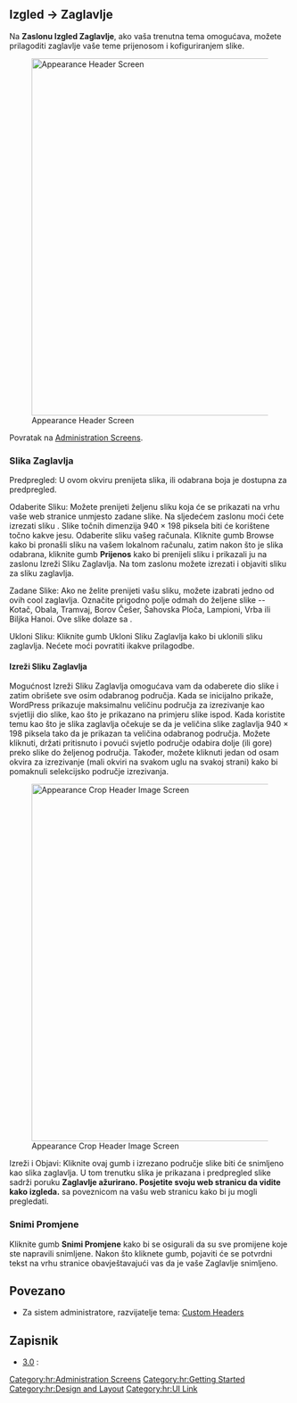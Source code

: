 {{Languages|
{{en|Appearance Header Screen}}
{{hr|Zaslon Izgled Zaglavlje}}
{{ja|Appearance Header Screen}}
{{pt-br|Sub-Painel Cabeçalho}}
{{zh-cn|外观 顶部页面}}
}}

==Izgled &rarr; Zaglavlje==

Na '''Zaslonu Izgled Zaglavlje''', ako vaša trenutna tema omogućava, možete prilagoditi zaglavlje vaše teme prijenosom i kofiguriranjem slike.

[[Image:appearance-header.png|640px|right|Appearance Header Screen]]


Povratak na [[Administration Screens]].

===Slika Zaglavlja===
;Predpregled:   U ovom okviru prenijeta slika, ili odabrana boja je dostupna za predpregled.

;Odaberite Sliku:   Možete prenijeti željenu sliku koja će se prikazati na vrhu vaše web stranice unmjesto zadane slike. Na sljedećem zaslonu moći ćete izrezati sliku . Slike točnih dimenzija 940 × 198 piksela biti će korištene točno kakve jesu. Odaberite sliku vašeg računala. Kliknite gumb Browse kako bi pronašli sliku na vašem lokalnom računalu, zatim nakon što je slika odabrana, kliknite gumb '''Prijenos''' kako bi prenijeli sliku i prikazali ju na zaslonu Izreži Sliku Zaglavlja. Na tom zaslonu možete izrezati i objaviti sliku za sliku zaglavlja.

;Zadane Slike:   Ako ne želite prenijeti vašu sliku, možete izabrati jedno od ovih cool zaglavlja. Označite prigodno polje odmah do željene slike -- Kotač, Obala, Tramvaj, Borov Češer, Šahovska Ploča, Lampioni, Vrba ili Biljka Hanoi. Ove slike dolaze sa {{DefaultTheme}}.

;Ukloni Sliku:   Kliknite gumb Ukloni Sliku Zaglavlja kako bi uklonili sliku zaglavlja. Nećete moći povratiti ikakve prilagodbe.


====Izreži Sliku Zaglavlja====
Mogućnost Izreži Sliku Zaglavlja omogućava vam da odaberete dio slike i zatim obrišete sve osim odabranog područja. Kada se inicijalno prikaže, WordPress prikazuje maksimalnu veličinu područja za izrezivanje kao svjetliji dio slike, kao što je prikazano na primjeru slike ispod. Kada koristite temu kao što je {{DefaultTheme}} slika zaglavlja očekuje se da je veličina slike zaglavlja 940 × 198 piksela tako da je prikazan ta veličina odabranog područja. Možete kliknuti, držati pritisnuto i povući svjetlo područje odabira dolje (ili gore) preko slike do željenog područja. Također, možete kliknuti jedan od osam okvira za izrezivanje (mali okviri na svakom uglu na svakoj strani) kako bi pomaknuli selekcijsko područje izrezivanja.

[[Image:appearance-header-crop-image.png|640px|right|Appearance Crop Header Image Screen]]

;Izreži i Objavi:   Kliknite ovaj gumb i izrezano područje slike biti će snimljeno kao slika zaglavlja. U tom trenutku slika je prikazana i predpregled slike sadrži poruku '''Zaglavlje ažurirano. Posjetite svoju web stranicu da vidite kako izgleda.''' sa poveznicom na vašu web stranicu kako bi ju mogli pregledati.

===Snimi Promjene===
Kliknite gumb '''Snimi Promjene''' kako bi se osigurali da su sve promijene koje ste napravili snimljene. Nakon što kliknete gumb, pojaviti će se potvrdni tekst na vrhu stranice obavještavajući vas da je vaše Zaglavlje snimljeno.

== Povezano ==
* Za sistem administratore, razvijatelje tema: [[Custom Headers]]

== Zapisnik ==

* [[Version 3.0|3.0]] : 

{{Administration Screens Footer}}

[[Category:hr:Administration Screens]]
[[Category:hr:Getting Started]]
[[Category:hr:Design and Layout]]
[[Category:hr:UI Link]]